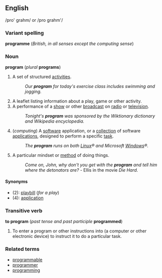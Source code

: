 
<!--

If you edit this page, please make corresponding edits to "programme" to keep these two pages in synch.

-->


==English==
/pro' grahm/ or /pro grahm'/

===Variant spelling===
'''programme''' (''British, in all senses except the computing sense'')

===Noun===
'''program''' (''plural'' '''programs''')

#A set of structured [[activity|activities]]. 
#:''Our '''program''' for today's exercise class includes swimming and jogging.''
#A leaflet listing information about a play, game or other activity.
#A performance of a [[show]] or other [[broadcast]] on [[radio]] or [[television]].  
#:''Tonight's '''program''' was sponsored by the Wiktionary dictionary and Wikipedia encyclopedia.''
#(''computing'') A [[software]] application, or a [[collection]] of software [[application]]s, designed to perform a specific [[task]].  
#:''The '''program''' runs on both [[Linux]]&reg; and Microsoft [[Windows]]&reg;.''
#A particular mindset or [[method]] of doing things.
#:''Come on, John, why don't you get with the '''program''' and tell him where the detonators are?'' - Ellis in the movie ''Die Hard''.

====Synonyms====
*(2): [[playbill]] (''for a play'')
*(4): [[application]]

===Transitive verb===
'''to program''' (''past tense and past participle'' '''programmed''')

#To enter a program or other instructions into (a computer or other electronic device) to instruct it to do a particular task.

===Related terms===
*[[programmable]]
*[[programmer]]
*[[programming]]